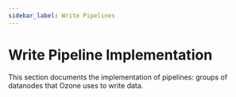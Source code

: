 ```yaml
---
sidebar_label: Write Pipelines
---
```


# Write Pipeline Implementation


This section documents the implementation of pipelines: groups of datanodes that Ozone uses to write data.

<DocCardList/>
